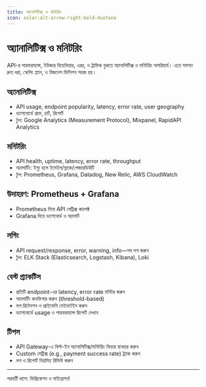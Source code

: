 ```yaml
---
title: অ্যানালিটিক্স ও মনিটরিং
icon: solar:alt-arrow-right-bold-duotone
---
```


# অ্যানালিটিক্স ও মনিটরিং

API-র পারফরম্যান্স, ইউজার বিহেভিয়ার, এরর, ও ট্রাফিক বুঝতে অ্যানালিটিক্স ও মনিটরিং অপরিহার্য। এতে সমস্যা দ্রুত ধরা, স্কেলিং প্ল্যান, ও বিজনেস ডিসিশন সহজ হয়।

## অ্যানালিটিক্স
- API usage, endpoint popularity, latency, error rate, user geography
- ড্যাশবোর্ডে গ্রাফ, চার্ট, রিপোর্ট
- টুল: Google Analytics (Measurement Protocol), Mixpanel, RapidAPI Analytics

## মনিটরিং
- API health, uptime, latency, error rate, throughput
- অ্যালার্টিং: ইস্যু হলে ইমেইল/স্ল্যাক/পেজারডিউটি
- টুল: Prometheus, Grafana, Datadog, New Relic, AWS CloudWatch

## উদাহরণ: Prometheus + Grafana
- Prometheus দিয়ে API মেট্রিক্স কালেক্ট
- Grafana দিয়ে ড্যাশবোর্ড ও অ্যালার্ট

## লগিং
- API request/response, error, warning, info—সব লগ করুন
- টুল: ELK Stack (Elasticsearch, Logstash, Kibana), Loki

## বেস্ট প্র্যাকটিস
- প্রতিটি endpoint-এর latency, error rate মনিটর করুন
- অ্যালার্টিং কনফিগার করুন (threshold-based)
- লগ রিটেনশন ও প্রাইভেসি মেইনটেইন করুন
- ড্যাশবোর্ডে usage ও পারফরম্যান্স রিপোর্ট দেখান

## টিপস
- API Gateway-এ বিল্ট-ইন অ্যানালিটিক্স/মনিটরিং ফিচার ব্যবহার করুন
- Custom মেট্রিক্স (e.g., payment success rate) ট্র্যাক করুন
- লগ ও রিপোর্ট নিয়মিত রিভিউ করুন

---

পরবর্তী ধাপে: ডিপ্রিকেশন ও মাইগ্রেশন!
